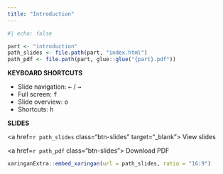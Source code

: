 ```yaml
---
title: "Introduction"
---
```


```r
#| echo: false

part <- "introduction"
path_slides <- file.path(part, "index.html")
path_pdf <- file.path(part, glue::glue("{part}.pdf"))
```

::: {.grid}

::: {.g-col-3}

**KEYBOARD SHORTCUTS**

- Slide navigation: <kbd>←</kbd> / <kbd>→</kbd>
- Full screen: <kbd>f</kbd>
- Slide overview: <kbd>o</kbd>
- Shortcuts: <kbd>h</kbd>

:::

::: {.g-col-3}

::: {.class-buttons}

**SLIDES**

<a href=`r path_slides` class="btn-slides" target="_blank"><i class="fas fa-external-link-alt"></i> View slides</a>

<a href=`r path_pdf` class="btn-slides"><i class="fas fa-file-pdf"></i> Download PDF</a>

:::

:::

::: {.g-col-3}

:::

:::

```r
xaringanExtra::embed_xaringan(url = path_slides, ratio = "16:9")
```
